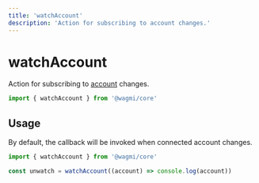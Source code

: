 ```yaml
---
title: 'watchAccount'
description: 'Action for subscribing to account changes.'
---
```



# watchAccount

Action for subscribing to [account](/core/actions/getAccount) changes.

```ts
import { watchAccount } from '@wagmi/core'
```

## Usage

By default, the callback will be invoked when connected account changes.

```ts
import { watchAccount } from '@wagmi/core'

const unwatch = watchAccount((account) => console.log(account))
```
